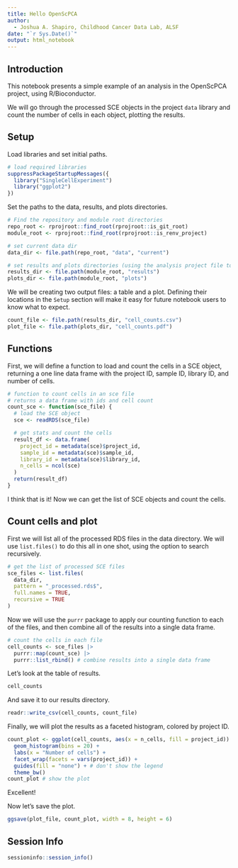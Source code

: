 ```yaml
---
title: Hello OpenScPCA
author:
  - Joshua A. Shapiro, Childhood Cancer Data Lab, ALSF
date: "`r Sys.Date()`"
output: html_notebook
---
```



## Introduction

This notebook presents a simple example of an analysis in the OpenScPCA project, using R/Bioconductor.

We will go through the processed SCE objects in the project `data` library and count the number of cells in each object, plotting the results.


## Setup

Load libraries and set initial paths.

```r
# load required libraries
suppressPackageStartupMessages({
  library("SingleCellExperiment")
  library("ggplot2")
})
```

Set the paths to the data, results, and plots directories.

```r
# Find the repository and module root directories
repo_root <- rprojroot::find_root(rprojroot::is_git_root)
module_root <- rprojroot::find_root(rprojroot::is_renv_project)

# set current data dir
data_dir <- file.path(repo_root, "data", "current")

# set results and plots directories (using the analysis project file to find root)
results_dir <- file.path(module_root, "results")
plots_dir <- file.path(module_root, "plots")
```

We will be creating two output files: a table and a plot.
Defining their locations in the `Setup` section will make it easy for future notebook users to know what to expect.

```r
count_file <- file.path(results_dir, "cell_counts.csv")
plot_file <- file.path(plots_dir, "cell_counts.pdf")
```


## Functions

First, we will define a function to load and count the cells in a SCE object, returning a one line data frame with the project ID, sample ID, library ID, and number of cells.

```r
# function to count cells in an sce file
# returns a data frame with ids and cell count
count_sce <- function(sce_file) {
  # load the SCE object
  sce <- readRDS(sce_file)

  # get stats and count the cells
  result_df <- data.frame(
    project_id = metadata(sce)$project_id,
    sample_id = metadata(sce)$sample_id,
    library_id = metadata(sce)$library_id,
    n_cells = ncol(sce)
  )
  return(result_df)
}
```

I think that is it! Now we can get the list of SCE objects and count the cells.


## Count cells and plot

First we will list all of the processed RDS files in the data directory.
We will use `list.files()` to do this all in one shot, using the option to search recursively.

```r
# get the list of processed SCE files
sce_files <- list.files(
  data_dir,
  pattern = "_processed.rds$",
  full.names = TRUE,
  recursive = TRUE
)
```

Now we will use the `purrr` package to apply our counting function to each of the files, and then combine all of the results into a single data frame.

```r
# count the cells in each file
cell_counts <- sce_files |>
  purrr::map(count_sce) |>
  purrr::list_rbind() # combine results into a single data frame
```

Let's look at the table of results.

```r
cell_counts
```

And save it to our results directory.

```r
readr::write_csv(cell_counts, count_file)
```

Finally, we will plot the results as a faceted histogram, colored by project ID.

```r
count_plot <- ggplot(cell_counts, aes(x = n_cells, fill = project_id)) +
  geom_histogram(bins = 20) +
  labs(x = "Number of cells") +
  facet_wrap(facets = vars(project_id)) +
  guides(fill = "none") + # don't show the legend
  theme_bw()
count_plot # show the plot
```

Excellent!

Now let's save the plot.

```r
ggsave(plot_file, count_plot, width = 8, height = 6)
```


## Session Info

```r
sessioninfo::session_info()
```
